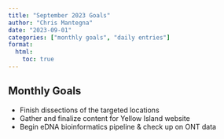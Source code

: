 ```yaml
---
title: "September 2023 Goals"
author: "Chris Mantegna"
date: "2023-09-01"
categories: ["monthly goals", "daily entries"]
format:
  html:
    toc: true
---
```


## Monthly Goals  

- Finish dissections of the targeted locations
- Gather and finalize content for Yellow Island website
- Begin eDNA bioinformatics pipeline & check up on ONT data

